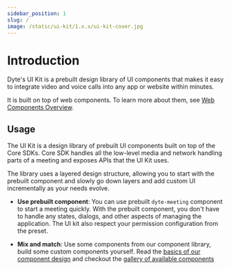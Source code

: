 ```yaml
---
sidebar_position: 1
slug: /
image: /static/ui-kit/1.x.x/ui-kit-cover.jpg
---
```


# Introduction

Dyte's UI Kit is a prebuilt design library of UI components that makes it easy
to integrate video and voice calls into any app or website within minutes.

It is built on top of web components. To learn more about them, see [Web Components Overview](https://www.webcomponents.org/introduction).

## Usage

The UI Kit is a design library of prebuilt UI components built on top of the
Core SDKs. Core SDK handles all the low-level media and network handling parts
of a meeting and exposes APIs that the UI Kit uses.

The library uses a layered design structure, allowing you to start with the prebuilt component and slowly go down layers and add custom UI incrementally as your needs evolve.

- **Use prebuilt component**: You can use prebuilt `dyte-meeting` component to
  start a meeting quickly. With the prebuilt component, you don't have to handle any states, dialogs, and other aspects of managing the application. The UI kit
  also respect your permission configuration from the preset.

- **Mix and match**: Use some components from our component library, build some custom components yourself. Read the [basics of our component design](/ui-kit/basics/components-basics) and checkout the [gallery of available components](/ui-kit)

<head>
  <title>UI Kit Introduction</title>
</head>
